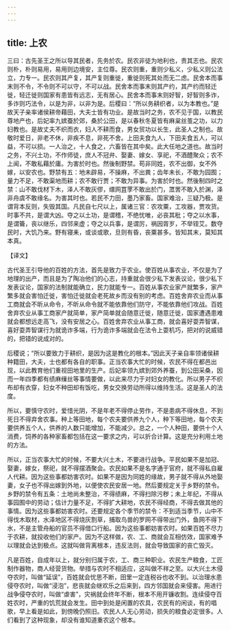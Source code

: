 ```yaml
---
---
---
```

title: 上农
---



三曰：古先圣王之所以导其民者，先务於农。民农非徒为地利也，贵其志也。民农则朴，朴则易用，易用则边境安，主位尊。民农则重，重则少私义，少私义则公法立，力专一。民农则其产复，其产复则重徙，重徙则死其处而无二虑。民舍本而事末则不令，不令则不可以守，不可以战。民舍本而事末则其产约，其产约而轻迁徙，轻迁徙则国家有患皆有远志，无有居心。民舍本而事末则好智，好智则多诈，多诈则巧法令，以是为非，以非为是。后稷曰：“所以务耕织者，以为本教也。”是故天子亲率诸侯耕帝藉田，大夫士皆有功业。是故当时之务，农不见于国，以教民尊地产也，后妃率九嫔蚕於郊，桑於公田，是以春秋冬夏皆有麻枲丝茧之功，以力妇教也。是故丈夫不织而衣，妇人不耕而食，男女贸功以长生，此圣人之制也。故敬时爱日，非老不休，非疾不息，非死不舍。上田夫食九人，下田夫食五人，可以益，不可以损。一人治之，十人食之，六畜皆在其中矣。此大任地之道也。故当时之务，不兴土功，不作师徒，庶人不冠弁、娶妻、嫁女、享祀，不酒醴聚众；农不上闻，不敢私藉於庸。为害於时也。然後制野禁。苟非同姓，农不出御，女不外嫁，以安农也。野禁有五：地未辟易，不操麻，不出粪；齿年未长，不敢为园囿；量力不足，不敢渠地而耕；农不敢行贾；不敢为异事。为害於时也。然後制四时之禁：山不敢伐材下木，泽人不敢灰僇，缳网罝罦不敢出於门，罛罟不敢入於渊，泽非舟虞不敢缘名。为害其时也。若民不力田，墨乃家畜。国家难治，三疑乃极。是谓背本反则，失毁其国。凡民自七尺以上，属诸三官：农攻粟，工攻器，贾攻货。时事不共，是谓大凶。夺之以土功，是谓稽，不绝忧唯，必丧其秕；夺之以水事，是谓籥，丧以继乐，四邻来虚；夺之以兵事，是谓厉，祸因胥岁，不举铚艾。数夺民时，大饥乃来。野有寝耒，或谈或歌，旦则有昏，丧粟甚多。皆知其末，莫知其本真。

【译文】

古代圣王引导他的百姓的方法，首先是致力于农业。使百姓从事农业，不仅是为了地理的出产，而且是为了陶冶他们的心志，持重就会很少私下发表议论，很少私下发表议论，国家的法制就能确立，民力就能专一。百姓从事农业家产就繁多，家产繁多就会害怕迁徙，害怕迁徙就会老死故乡而没有别的考虑。百姓舍弃农业而从事工商就会不昕从命令，不昕从命令就不能依靠他们防守，不能依靠他们攻战。百姓舍弃农业从事工商家产就简单，家产简单就会随意迁徙，随意迁徙，国家遭遇患难就会都想远走高飞，没有安居之心。百姓舍弃农业从事工商，就会喜好耍弄智谋，喜好耍弄智谋行为就诡诈多端，行为诡诈多端就会在法令上耍机巧，把对的说威错的，把错的说成对的。

后稷说；“所以要致力于耕织，是因为这是教化的根本。”因此天子亲自率领诸侯耕种籍田，大夫，士也都有各自的职事。正当农事大忙的时候，农民不得在都邑出现，以此教育他们重视田地里的生产。后妃率领九嫔到郊外养蚕，到公田采桑，因而一年四季都有绩麻缫丝等事情要做，以此来尽力于对妇女的教化。所以男子不织布却有衣穿，妇女不种田却有饭吃，男女交换劳动所得以维持生活。这是圣人的法度。

所以，要慎守农时，爱惜光阴，不是年老不得停止劳作，不是患病不得休息，不到死日不得弃舍农事。种上等田地，每个农夫要供养九个人，种下等田地，每个农夫要供养五个人，供养的人数只能增加，不能减少。总之，一个人种田，要供十个人消费，饲养的各种家畜都包括在这一要求之内，可以折合计算。这是充分利用土地的方法。

所以，正当农事大忙的时候，不要大兴土木，不要进行战争。平民如果不是加冠、娶妻，嫁女，祭祀，就不得摆酒聚会。农民如果不是名字通于官府，就不得私自雇人代耕。因为这些事都妨害农时。如果不是因为同姓的缘故，男子就不得从外地娶妻，女子也不得出嫁到外地，以便使农民安居一地。然后要规定关于乡野的禁令。乡野的禁令有五条：土地尚未整治，不得绩麻，不得扫除污秽；未上年纪，不得从事园囿中的劳动；估计力量不足，不得扩大耕地，农民不得经商，不得去做其他的事情。因为这些事都妨害农时。还要规定各个季节的禁令：不到适当季节，山中不得伐木取材，水泽地区不得烧灰割草，捕取鸟兽的罗网不得带出门外，鱼网不得下水，不是主管舟船的官员不得借口行船。因为这些事都妨害农时。如果百姓不尽力于农耕，就投收他们的家产。因为不这样做，农、工、商就会互相仿效，国家难予以理就会达到极点。这就叫做背离根本，违反法则，就会导致国家的丧亡毁灭。

凡是百姓，自成年以上，就分别归属于农，工、商三种职业。农民生产粮食，工匠制作器物，商人经营货物。举措与农时不相适应，这叫做不祥之至。以大兴土木侵夺农时，叫做“延误”，百姓就会忧思不断，田里一定连税谷也收不到。以治理水患侵夺农时，叫做“浸泡”，悲丧就会继欢乐之后来到，四方邻国就会来侵害。用进行战争侵夺农时，叫做“虐害”，灾祸就会终年不断，根本不用开镰收割。连续侵夺百姓农时，严重的饥荒就会发生。田中到处是闲置的农具，农民有的闲谈，有的唱歌，早上看是如此，到傍晚仍照旧。农民人人无心劳动，损失的粮食必定很多。人们看到了这种现象，却没有谁知道重农这个根本。